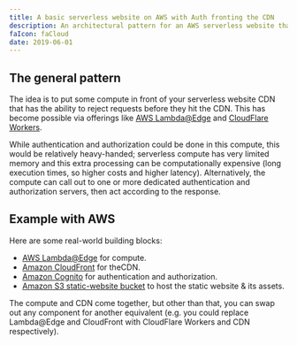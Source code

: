 ```yaml
---
title: A basic serverless website on AWS with Auth fronting the CDN
description: An architectural pattern for an AWS serverless website that performs authentication and authorization in front of the CDN.
faIcon: faCloud
date: 2019-06-01
---
```



## The general pattern

The idea is to put some <a title="ability to run code">compute</a> in front of your <a title="A website that runs and renders entirely in the browser, as opposed to sites which, traditionally, get rendered on a server and only then are displayed in the browser.">serverless website</a> CDN that has the ability to reject requests before they hit the CDN. This has become possible via offerings like [AWS Lambda@Edge](https://docs.aws.amazon.com/lambda/latest/dg/lambda-edge.html) and [CloudFlare Workers](https://www.cloudflare.com/products/cloudflare-workers/).

While authentication and authorization could be done in this compute, this would be relatively heavy-handed; serverless
compute has very limited memory and this extra processing can be computationally
expensive (long execution times, so higher costs and higher latency). Alternatively, the compute can
call out to one or more dedicated authentication and authorization servers, then
act according to the response.

<GeneralArchitecture />

## Example with AWS

Here are some real-world building blocks:

- [AWS Lambda@Edge](https://docs.aws.amazon.com/lambda/latest/dg/lambda-edge.html) for compute.
- [Amazon CloudFront](https://aws.amazon.com/cloudfront/) for theCDN.
- [Amazon Cognito](https://aws.amazon.com/cognito/) for authentication and authorization.
- [Amazon S3 static-website bucket](https://docs.aws.amazon.com/AmazonS3/latest/dev/WebsiteHosting.html) to host the static website & its assets.

The compute and CDN come together, but other than that, you can swap out any component for another equivalent (e.g. you could replace Lambda@Edge and CloudFront with CloudFlare Workers and CDN respectively).

<AWSArchitecture />

